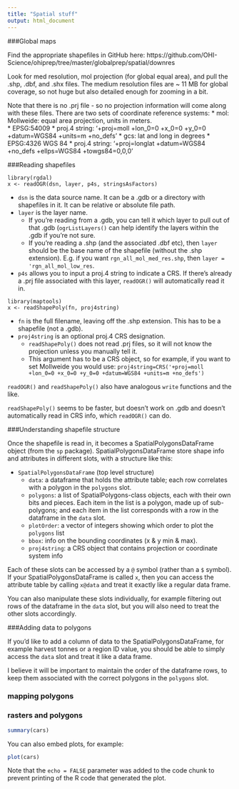 ```yaml
---
title: "Spatial stuff"
output: html_document
---
```


###Global maps

Find the appropriate shapefiles in GitHub here: https://github.com/OHI-Science/ohiprep/tree/master/globalprep/spatial/downres

Look for med resolution, mol projection (for global equal area), and pull the .shp, .dbf, and .shx files.  The medium resolution files are ~ 11 MB for global coverage, so not huge but also detailed enough for zooming in a bit.

Note that there is no .prj file - so no projection information will come along with these files.  There are two sets of coordinate reference systems:
* mol: Mollweide: equal area projection, units in meters.  
    * EPSG:54009
    * proj.4 string: '+proj=moll +lon_0=0 +x_0=0 +y_0=0 +datum=WGS84 +units=m +no_defs'
* gcs: lat and long in degrees
    * EPSG:4326 WGS 84
    * proj.4 string: '+proj=longlat +datum=WGS84 +no_defs +ellps=WGS84 +towgs84=0,0,0'

###Reading shapefiles

```
library(rgdal)
x <- readOGR(dsn, layer, p4s, stringsAsFactors)
```
* `dsn` is the data source name.  It can be a .gdb or a directory with shapefiles in it.  It can be relative or absolute file path.
* `layer` is the layer name.  
    * If you're reading from a .gdb, you can tell it which layer to pull out of that .gdb (`ogrListLayers()` can help identify the layers within the .gdb if you're not sure.
    * If you're reading a .shp (and the associated .dbf etc), then `layer` should be the base name of the shapefile (without the .shp extension).  E.g. if you want `rgn_all_mol_med_res.shp`, then `layer = 'rgn_all_mol_low_res`.
* `p4s` allows you to input a proj.4 string to indicate a CRS.  If there's already a .prj file associated with this layer, `readOGR()` will automatically read it in.

```
library(maptools)
x <- readShapePoly(fn, proj4string)
```
* `fn` is the full filename, leaving off the .shp extension.  This has to be a shapefile (not a .gdb).
* `proj4string` is an optional proj.4 CRS designation.  
    * `readShapePoly()` does not read .prj files, so it will not know the projection unless you manually tell it.  
    * This argument has to be a CRS object, so for example, if you want to set Mollweide you would use: `proj4string=CRS('+proj=moll +lon_0=0 +x_0=0 +y_0=0 +datum=WGS84 +units=m +no_defs')`
    
`readOGR()` and `readShapePoly()` also have analogous `write` functions and the like.

`readShapePoly()` seems to be faster, but doesn't work on .gdb and doesn't automatically read in CRS info, which `readOGR()` can do.

###Understanding shapefile structure

Once the shapefile is read in, it becomes a SpatialPolygonsDataFrame object (from the `sp` package).  SpatialPolygonsDataFrame store shape info and attributes in different slots, with a structure like this:

* `SpatialPolygonsDataFrame` (top level structure)
    * `data`: a dataframe that holds the attribute table; each row correlates with a polygon in the `polygons` slot.
    * `polygons`: a list of SpatialPolygons-class objects, each with their own bits and pieces.  Each item in the list is a polygon, made up of sub-polygons; and each item in the list corresponds with a row in the dataframe in the `data` slot.
    * `plotOrder`: a vector of integers showing which order to plot the `polygons` list
    * `bbox`: info on the bounding coordinates (x & y min & max).
    * `proj4string`: a CRS object that contains projection or coordinate system info
    
Each of these slots can be accessed by a `@` symbol (rather than a `$` symbol).  If your SpatialPolygonsDataFrame is called `x`, then you can access the attribute table by calling `x@data` and treat it exactly like a regular data frame.

You can also manipulate these slots individually, for example filtering out rows of the dataframe in the `data` slot, but you will also need to treat the other slots accordingly.

###Adding data to polygons

If you'd like to add a column of data to the SpatialPolygonsDataFrame, for example harvest tonnes or a region ID value, you should be able to simply access the `data` slot and treat it like a data frame.

I believe it will be important to maintain the order of the dataframe rows, to keep them associated with the correct polygons in the `polygons` slot.

### mapping polygons

### rasters and polygons


```r
summary(cars)
```

You can also embed plots, for example:

```r
plot(cars)
```

Note that the `echo = FALSE` parameter was added to the code chunk to prevent printing of the R code that generated the plot.
